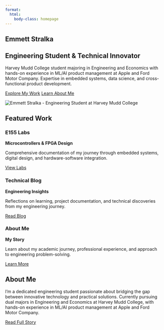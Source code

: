 ```yaml
---
format:
  html:
    body-class: homepage
---
```


::: {.hero-section}
::: {.hero-content}
::: {.hero-text}
::: {.hero-name-container}
# Emmett Stralka {.hero-title}
:::

::: {.hero-subtitle-container}
## Engineering Student & Technical Innovator {.hero-subtitle}
:::

::: {.hero-description}
Harvey Mudd College student majoring in Engineering and Economics with hands-on experience in ML/AI product management at Apple and Ford Motor Company. Expertise in embedded systems, data science, and cross-functional product development.
:::

::: {.hero-actions}
[Explore My Work](#featured-work){.btn .btn-primary}
[Learn About Me](about.qmd){.btn .btn-secondary}
:::

:::

![](images/headshot.jpg){.hero-image alt="Emmett Stralka - Engineering Student at Harvey Mudd College"}

:::
:::
::: {.featured-section #featured-work}
::: {.section-title-container}
## Featured Work {.section-title}
:::

::: {.featured-grid}
::: {.featured-card .scroll-animate-left}
::: {.featured-card-content}
### E155 Labs
**Microcontrollers & FPGA Design**

Comprehensive documentation of my journey through embedded systems, digital design, and hardware-software integration.

[View Labs](labs.qmd){.featured-link}
:::
:::

::: {.featured-card .scroll-animate-scale}
::: {.featured-card-content}
### Technical Blog
**Engineering Insights**

Reflections on learning, project documentation, and technical discoveries from my engineering journey.

[Read Blog](blog.qmd){.featured-link}
:::
:::

::: {.featured-card .scroll-animate-right}
::: {.featured-card-content}
### About Me
**My Story**

Learn about my academic journey, professional experience, and approach to engineering problem-solving.

[Learn More](about.qmd){.featured-link}
:::
:::
:::
:::

::: {.about-preview .scroll-animate}
::: {.section-title-container}
## About Me {.section-title}
:::

I'm a dedicated engineering student passionate about bridging the gap between innovative technology and practical solutions. Currently pursuing dual majors in Engineering and Economics at Harvey Mudd College, with hands-on experience in ML/AI product management at Apple and Ford Motor Company.

[Read Full Story](about.qmd){.btn .btn-secondary}
:::

<script src="scroll-animations.js"></script>


